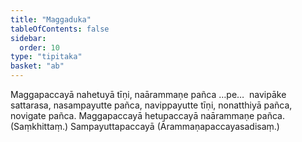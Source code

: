 ```yaml
---
title: "Maggaduka"
tableOfContents: false
sidebar:
  order: 10
type: "tipitaka"
basket: "ab"
---
```



<DynamicBreadcrumb />

<Division number="176">

<Paragraph number="613">
Maggapaccayā nahetuyā tīṇi, naārammaṇe pañca …pe…  navipāke sattarasa, nasampayutte pañca, navippayutte tīṇi, nonatthiyā pañca, novigate pañca.
</Paragraph>

<Paragraph number="614">
Maggapaccayā hetupaccayā naārammaṇe pañca. (Saṃkhittaṃ.)

</Paragraph>
</Division>

<Paragraph number="615" type="center">
Sampayuttapaccayā (Ārammaṇapaccayasadisaṃ.)
</Paragraph>